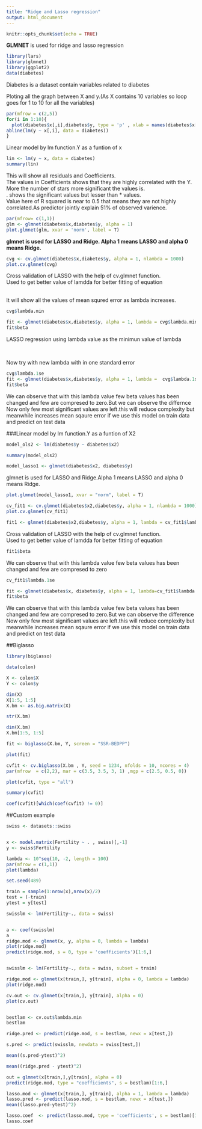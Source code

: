 ---
title: "Ridge and Lasso regression"
output: html_document
---

```{r setup, include=FALSE}
knitr::opts_chunk$set(echo = TRUE)
```
**GLMNET** is used for ridge and lasso regression
```{r lib, echo=FALSE}
library(lars)
library(glmnet)
library(ggplot2)
data(diabetes)
```

Diabetes is a dataset contain variables related to diabetes
<br>

Ploting all the graph between X and y.(As X contains 10 variables so loop goes for 1 to 10 for all the variables)

```{r di}
par(mfrow = c(2,5))
for(i in 1:10){
  plot(diabetes$x[,i],diabetes$y, type = 'p' , xlab = names(diabetes$x[i]))
abline(lm(y ~ x[,i], data = diabetes))
}
```

Linear model by lm function.Y as a funtion of x
```{r lm}
lin <- lm(y ~ x, data = diabetes)
summary(lin)
```

This will show all residuals and Coefficients.<br>
The values in Coefficients shows that they are highly correlated with the Y. More the number of stars more significant the values is. <br>
. shows the significant values but lesser than * values.<br>
Value here of R squared is near to 0.5 that means they are not highly correlated.As predictor jointly explain 51% of observed varience.

```{r plo}
par(mfrow= c(1,1))
glm <- glmnet(diabetes$x,diabetes$y, alpha = 1)
plot.glmnet(glm, xvar = 'norm', label = T)
```



**glmnet is used for LASSO and Ridge. Alpha 1 means LASSO and alpha 0 means Ridge.**


```{r glm}
cvg <- cv.glmnet(diabetes$x,diabetes$y, alpha = 1, nlambda = 1000)
plot.cv.glmnet(cvg)
```




Cross validation of LASSO with the help of cv.glmnet function.<br>
Used to get better value of lamdda for better fitting of equation

<br>
It will show all the values of mean squred error as lambda increases.


```{r lam} 
cvg$lambda.min

fit <- glmnet(diabetes$x,diabetes$y, alpha = 1, lambda = cvg$lambda.min)
fit$beta
```
LASSO regression using lambda value as the minimun value of lambda

<br>

Now try with new lambda with in one standard error
```{r 1se}
cvg$lambda.1se
fit <- glmnet(diabetes$x,diabetes$y, alpha = 1, lambda =  cvg$lambda.1se)
fit$beta

```


 We can observe that with this lambda value few beta values has been changed and few are compresed to zero.But we can observe the differnce
<br>
Now only few most significant values are left.this will reduce complexity but meanwhile increases mean sqaure error if we use this model on train data and predict on test data
<br>

###Linear model by lm function.Y as a funtion of X2
```{r ols2 e}
model_ols2 <- lm(diabetes$y ~ diabetes$x2)

summary(model_ols2)
```

```{r ols ls}
model_lasso1 <- glmnet(diabetes$x2, diabetes$y)
```
glmnet is used for LASSO and Ridge.Alpha 1 means LASSO and alpha 0 means Ridge.
```{r las rpl}
plot.glmnet(model_lasso1, xvar = "norm", label = T)

cv_fit1 <- cv.glmnet(diabetes$x2,diabetes$y, alpha = 1, nlambda = 1000)
plot.cv.glmnet(cv_fit1)

fit1 <- glmnet(diabetes$x2,diabetes$y, alpha = 1, lambda = cv_fit1$lambda.min)
```

Cross validation of LASSO with the help of cv.glmnet function. <br>
Used to get better value of lamdda for better fitting of equation
```{r ols2 x2}
fit1$beta
```
We can observe that with this lambda value few beta values has been changed and few are compresed to zero


```{r ol 1se23}
cv_fit1$lambda.1se

fit <- glmnet(diabetes$x, diabetes$y, alpha = 1, lambda=cv_fit1$lambda.1se)
fit$beta
```
 We can observe that with this lambda value few beta values has been changed and few are compresed to zero.But we can observe the difference
 <br>
 Now only few most significant values are left.this will reduce complexity but meanwhile increases mean sqaure error if we use this model on train data and predict on test data

##Biglasso

```{r biglasso}
library(biglasso)

data(colon)

X <- colon$X
Y <- colon$y

dim(X)
X[1:5, 1:5]
X.bm <- as.big.matrix(X)

str(X.bm)

dim(X.bm)
X.bm[1:5, 1:5]

fit <- biglasso(X.bm, Y, screen = "SSR-BEDPP")

plot(fit)

cvfit <- cv.biglasso(X.bm , Y, seed = 1234, nfolds = 10, ncores = 4)
par(mfrow  = c(2,2), mar = c(3.5, 3.5, 3, 1) ,mgp = c(2.5, 0.5, 0))

plot(cvfit, type = "all")

summary(cvfit)

coef(cvfit)[which(coef(cvfit) != 0)]

```


##Custom example

```{r cust}
swiss <- datasets::swiss


x <- model.matrix(Fertility ~ . , swiss)[,-1]
y <- swiss$Fertility

lambda <- 10^seq(10, -2, length = 100)
par(mfrow = c(1,1))
plot(lambda)

set.seed(489)

train = sample(1:nrow(x),nrow(x)/2)
test = (-train)
ytest = y[test]

swisslm <- lm(Fertility~., data = swiss)


a <- coef(swisslm)
a
ridge.mod <- glmnet(x, y, alpha = 0, lambda = lambda)
plot(ridge.mod)
predict(ridge.mod, s = 0, type = 'coefficients')[1:6,]


swisslm <- lm(Fertility~., data = swiss, subset = train)

ridge.mod <- glmnet(x[train,], y[train], alpha = 0, lambda = lambda)
plot(ridge.mod)

cv.out <- cv.glmnet(x[train,], y[train], alpha = 0)
plot(cv.out)


bestlam <- cv.out$lambda.min
bestlam

ridge.pred <- predict(ridge.mod, s = bestlam, newx = x[test,])

s.pred <- predict(swisslm, newdata = swiss[test,])

mean((s.pred-ytest)^2)

mean((ridge.pred - ytest)^2)

out = glmnet(x[train,],y[train], alpha = 0)
predict(ridge.mod, type = "coefficients", s = bestlam)[1:6,]

lasso.mod <- glmnet(x[train,], y[train], alpha = 1, lambda = lambda)
lasso.pred <- predict(lasso.mod, s = bestlam, newx = x[test,])
mean((lasso.pred-ytest)^2)

lasso.coef  <- predict(lasso.mod, type = 'coefficients', s = bestlam)[1:6,]
lasso.coef


```

